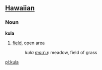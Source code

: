 ==[[Hawaiian]]==
===Noun===
'''kula'''

# [[field]], open area
#: ''kula [[mau'u]]'': meadow, field of grass

[[pl:kula]]